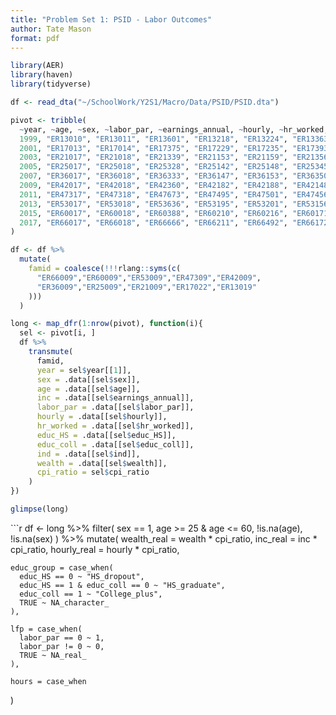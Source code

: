 ```yaml
---
title: "Problem Set 1: PSID - Labor Outcomes"
author: Tate Mason
format: pdf
---
```

```r
library(AER)
library(haven)
library(tidyverse)
```

```r
df <- read_dta("~/SchoolWork/Y2S1/Macro/Data/PSID/PSID.dta")
```

```r
pivot <- tribble(
  ~year, ~age, ~sex, ~labor_par, ~earnings_annual, ~hourly, ~hr_worked, ~educ_HS, ~educ_coll, ~ind, ~wealth, ~cpi_ratio,
  1999, "ER13010", "ER13011", "ER13601", "ER13218", "ER13224", "ER13363", "ER15937", "ER15952", "ER13216", "S417", 0.014/.027,
  2001, "ER17013", "ER17014", "ER17375", "ER17229", "ER17235", "ER17393", "ER19998", "ER20014", "ER17227", "S517", 0.014/.016,
  2003, "ER21017", "ER21018", "ER21339", "ER21153", "ER21159", "ER21356", "ER23435", "ER23451", "ER21146", "S617", 0.014/.019,
  2005, "ER25017", "ER25018", "ER25328", "ER25142", "ER25148", "ER25345", "ER27402", "ER27418", "ER25128", "S717", 0.014/.034,
  2007, "ER36017", "ER36018", "ER36333", "ER36147", "ER36153", "ER36350", "ER40574", "ER40590", "ER36133", "S817", 0.014/.041,
  2009, "ER42017", "ER42018", "ER42360", "ER42182", "ER42188", "ER42148", "ER46552", "ER46568", "ER42168", "ER46970", 0.014/.027,
  2011, "ER47317", "ER47318", "ER47673", "ER47495", "ER47501", "ER47456", "ER51913", "ER51929", "ER47480", "ER52394", 0.014/.03,
  2013, "ER53017", "ER53018", "ER53636", "ER53195", "ER53201", "ER53156", "ER57669", "ER57685", "ER53180", "ER58211", 0.014/.015,
  2015, "ER60017", "ER60018", "ER60388", "ER60210", "ER60216", "ER60171", "ER64821", "ER64837", "ER60195", "ER65408", 0.014/.007,
  2017, "ER66017", "ER66018", "ER66666", "ER66211", "ER66492", "ER66172", "ER70755", "ER70909", "ER66196", "ER71485", 0.014/.021
)
```

```r
df <- df %>%
  mutate(
    famid = coalesce(!!!rlang::syms(c(
      "ER66009","ER60009","ER53009","ER47309","ER42009",
      "ER36009","ER25009","ER21009","ER17022","ER13019"
    )))
  )

long <- map_dfr(1:nrow(pivot), function(i){
  sel <- pivot[i, ]
  df %>%
    transmute(
      famid,
      year = sel$year[[1]],
      sex = .data[[sel$sex]],
      age = .data[[sel$age]],
      inc = .data[[sel$earnings_annual]],
      labor_par = .data[[sel$labor_par]],
      hourly = .data[[sel$hourly]],
      hr_worked = .data[[sel$hr_worked]],
      educ_HS = .data[[sel$educ_HS]],
      educ_coll = .data[[sel$educ_coll]],
      ind = .data[[sel$ind]],
      wealth = .data[[sel$wealth]],
      cpi_ratio = sel$cpi_ratio
    ) 
})

glimpse(long)
```

```r
df <- long %>%
  filter(
    sex == 1,
    age >= 25 & age <= 60,
    !is.na(age),
    !is.na(sex)
  ) %>%
  mutate(
    wealth_real = wealth * cpi_ratio,
    inc_real = inc * cpi_ratio,
    hourly_real = hourly * cpi_ratio,

    educ_group = case_when(
      educ_HS == 0 ~ "HS_dropout",
      educ_HS == 1 & educ_coll == 0 ~ "HS_graduate",
      educ_coll == 1 ~ "College_plus",
      TRUE ~ NA_character_
    ),

    lfp = case_when(
      labor_par == 0 ~ 1,
      labor_par != 0 ~ 0,
      TRUE ~ NA_real_
    ),

    hours = case_when
  )
